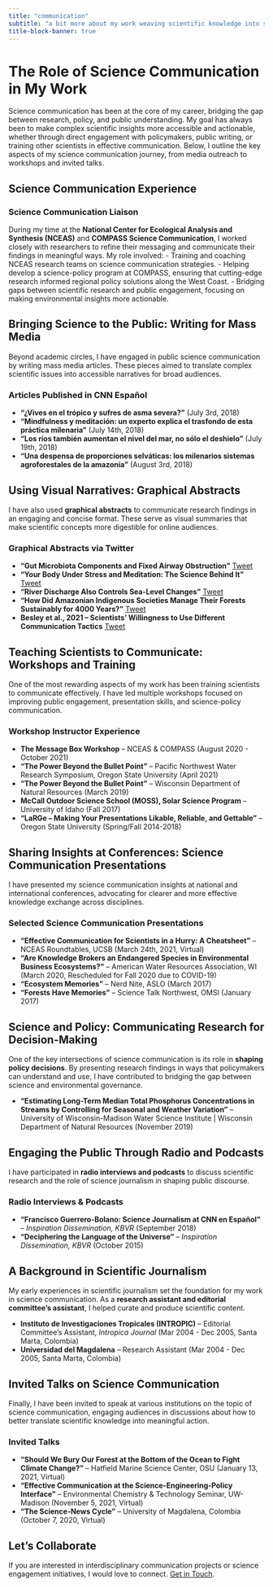 ```yaml
---
title: "communication"
subtitle: "a bit more about my work weaving scientific knowledge into society"
title-block-banner: true
---
```


# The Role of Science Communication in My Work

Science communication has been at the core of my career, bridging the gap between research, policy, and public understanding. My goal has always been to make complex scientific insights more accessible and actionable, whether through direct engagement with policymakers, public writing, or training other scientists in effective communication. Below, I outline the key aspects of my science communication journey, from media outreach to workshops and invited talks.

## Science Communication Experience

### Science Communication Liaison
During my time at the **National Center for Ecological Analysis and Synthesis (NCEAS)** and **COMPASS Science Communication**, I worked closely with researchers to refine their messaging and communicate their findings in meaningful ways. My role involved:
- Training and coaching NCEAS research teams on science communication strategies.
- Helping develop a science-policy program at COMPASS, ensuring that cutting-edge research informed regional policy solutions along the West Coast.
- Bridging gaps between scientific research and public engagement, focusing on making environmental insights more actionable.

## Bringing Science to the Public: Writing for Mass Media
Beyond academic circles, I have engaged in public science communication by writing mass media articles. These pieces aimed to translate complex scientific issues into accessible narratives for broad audiences.

::: {.callout-note collapse=true}
### Articles Published in CNN Español
- **“¿Vives en el trópico y sufres de asma severa?”** (July 3rd, 2018)
- **“Mindfulness y meditación: un experto explica el trasfondo de esta práctica milenaria”** (July 14th, 2018)
- **“Los ríos también aumentan el nivel del mar, no sólo el deshielo”** (July 19th, 2018)
- **“Una despensa de proporciones selváticas: los milenarios sistemas agroforestales de la amazonia”** (August 3rd, 2018)
:::

## Using Visual Narratives: Graphical Abstracts
I have also used **graphical abstracts** to communicate research findings in an engaging and concise format. These serve as visual summaries that make scientific concepts more digestible for online audiences.

::: {.callout-note collapse=true}
### Graphical Abstracts via Twitter
- **“Gut Microbiota Components and Fixed Airway Obstruction”** [Tweet](https://twitter.com/fjguerrerob/status/1014342742149918725)
- **“Your Body Under Stress and Meditation: The Science Behind It”** [Tweet](https://twitter.com/fjguerrerob/status/1018845673272365057)
- **“River Discharge Also Controls Sea-Level Changes”** [Tweet](https://twitter.com/fjguerrerob/status/1020300374882897921)
- **“How Did Amazonian Indigenous Societies Manage Their Forests Sustainably for 4000 Years?”** [Tweet](https://twitter.com/fjguerrerob/status/1026522360122355714)
- **Besley et al., 2021 – Scientists’ Willingness to Use Different Communication Tactics** [Tweet](https://twitter.com/fjguerrerob/status/1389624647923036161)
:::

## Teaching Scientists to Communicate: Workshops and Training
One of the most rewarding aspects of my work has been training scientists to communicate effectively. I have led multiple workshops focused on improving public engagement, presentation skills, and science-policy communication.

::: {.callout-note collapse=true}
### Workshop Instructor Experience
- **The Message Box Workshop** – NCEAS & COMPASS (August 2020 - October 2021)
- **“The Power Beyond the Bullet Point”** – Pacific Northwest Water Research Symposium, Oregon State University (April 2021)
- **“The Power Beyond the Bullet Point”** – Wisconsin Department of Natural Resources (March 2019)
- **McCall Outdoor Science School (MOSS), Solar Science Program** – University of Idaho (Fall 2017)
- **“LaRGe – Making Your Presentations Likable, Reliable, and Gettable”** – Oregon State University (Spring/Fall 2014-2018)
:::

## Sharing Insights at Conferences: Science Communication Presentations
I have presented my science communication insights at national and international conferences, advocating for clearer and more effective knowledge exchange across disciplines.

::: {.callout-note collapse=true}
### Selected Science Communication Presentations
- **“Effective Communication for Scientists in a Hurry: A Cheatsheet”** – NCEAS Roundtables, UCSB (March 24th, 2021, Virtual)
- **“Are Knowledge Brokers an Endangered Species in Environmental Business Ecosystems?”** – American Water Resources Association, WI (March 2020, Rescheduled for Fall 2020 due to COVID-19)
- **“Ecosystem Memories”** – Nerd Nite, ASLO (March 2017)
- **“Forests Have Memories”** – Science Talk Northwest, OMSI (January 2017)
:::

## Science and Policy: Communicating Research for Decision-Making
One of the key intersections of science communication is its role in **shaping policy decisions**. By presenting research findings in ways that policymakers can understand and use, I have contributed to bridging the gap between science and environmental governance.

- **“Estimating Long-Term Median Total Phosphorus Concentrations in Streams by Controlling for Seasonal and Weather Variation”** – University of Wisconsin-Madison Water Science Institute | Wisconsin Department of Natural Resources (November 2019)

## Engaging the Public Through Radio and Podcasts
I have participated in **radio interviews and podcasts** to discuss scientific research and the role of science journalism in shaping public discourse.

::: {.callout-note collapse=true}
### Radio Interviews & Podcasts
- **“Francisco Guerrero-Bolano: Science Journalism at CNN en Español”** – *Inspiration Dissemination, KBVR* (September 2018)
- **“Deciphering the Language of the Universe”** – *Inspiration Dissemination, KBVR* (October 2015)
:::

## A Background in Scientific Journalism
My early experiences in scientific journalism set the foundation for my work in science communication. As a **research assistant and editorial committee’s assistant**, I helped curate and produce scientific content.

- **Instituto de Investigaciones Tropicales (INTROPIC)** – Editorial Committee’s Assistant, *Intropica Journal* (Mar 2004 - Dec 2005, Santa Marta, Colombia)
- **Universidad del Magdalena** – Research Assistant (Mar 2004 - Dec 2005, Santa Marta, Colombia)

## Invited Talks on Science Communication
Finally, I have been invited to speak at various institutions on the topic of science communication, engaging audiences in discussions about how to better translate scientific knowledge into meaningful action.

::: {.callout-note collapse=true}
### Invited Talks
- **“Should We Bury Our Forest at the Bottom of the Ocean to Fight Climate Change?”** – Hatfield Marine Science Center, OSU (January 13, 2021, Virtual)
- **“Effective Communication at the Science-Engineering-Policy Interface”** – Environmental Chemistry & Technology Seminar, UW-Madison (November 5, 2021, Virtual)
- **“The Science-News Cycle”** – University of Magdalena, Colombia (October 7, 2020, Virtual)
:::

## Let's Collaborate
If you are interested in interdisciplinary communication projects or science engagement initiatives, I would love to connect. [Get in Touch](mailto:guerrero.francisco.jose@gmail.com).
